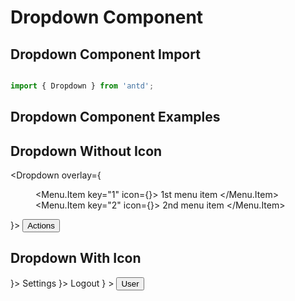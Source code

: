 


<Meta title="Components/Dropdown/Dropdowns" component={Dropdown} />

# Dropdown Component

## Dropdown Component Import


```jsx

import { Dropdown } from 'antd';

```
## Dropdown Component Examples

## Dropdown Without Icon

<Canvas>

  <Dropdown overlay={<Menu onClick={console.log}>
    <Menu.Item key="1" icon={<UserOutlined />}>
        1st menu item
      </Menu.Item>
      <Menu.Item key="2" icon={<UserOutlined />}>
        2nd menu item
      </Menu.Item>
    </Menu>}>
    <Button>
      Actions <DownOutlined />
    </Button>
  </Dropdown>
</Canvas>

## Dropdown With Icon

<Canvas>
  <Dropdown
    overlay={
      <Menu>
        <Menu.Item key="2" icon={<SettingOutlined />}>
          Settings
        </Menu.Item>
        <Menu.Item key="3" icon={<LogoutOutlined />}>
          Logout
        </Menu.Item>
      </Menu>
    }
  >
    <Button style={{ display: 'flex', alignItems: 'center' }}>
      <UserOutlined />
      <span style={{ marginTop: '2px' }}>User</span>
    </Button>
  </Dropdown>
</Canvas>
